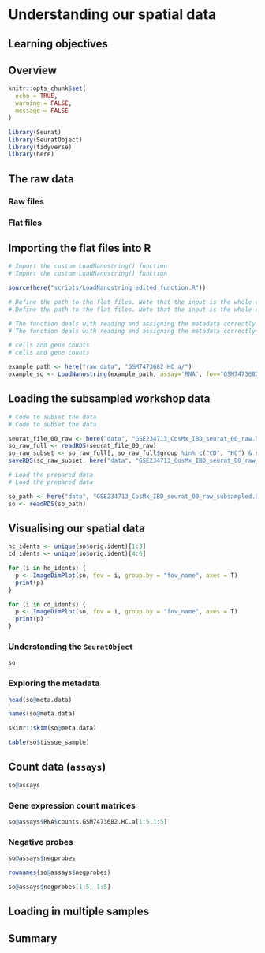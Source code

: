 # Understanding our spatial data

## Learning objectives

## Overview

```r
knitr::opts_chunk$set(
  echo = TRUE,
  warning = FALSE,
  message = FALSE
)
```

```r
library(Seurat)
library(SeuratObject)
library(tidyverse)
library(here)
```

## The raw data

### Raw files

### Flat files

## Importing the flat files into R

```r
# Import the custom LoadNanostring() function
# Import the custom LoadNanostring() function

source(here("scripts/LoadNanostring_edited_function.R"))

# Define the path to the flat files. Note that the input is the whole directory.
# Define the path to the flat files. Note that the input is the whole directory.

# The function deals with reading and assigning the metadata correctly to the
# The function deals with reading and assigning the metadata correctly to the

# cells and gene counts
# cells and gene counts

example_path <- here("raw_data", "GSM7473682_HC_a/")
example_so <- LoadNanostring(example_path, assay='RNA', fov="GSM7473682.HC.a")
```

## Loading the subsampled workshop data

```r
# Code to subset the data
# Code to subset the data

seurat_file_00_raw <- here("data", "GSE234713_CosMx_IBD_seurat_00_raw.RDS")
so_raw_full <- readRDS(seurat_file_00_raw)
so_raw_subset <- so_raw_full[, so_raw_full$group %in% c("CD", "HC") & so_raw_full@meta.data$fov <= 4]
saveRDS(so_raw_subset, here("data", "GSE234713_CosMx_IBD_seurat_00_raw_subsampled.RDS"))
```

```r
# Load the prepared data
# Load the prepared data

so_path <- here("data", "GSE234713_CosMx_IBD_seurat_00_raw_subsampled.RDS")
so <- readRDS(so_path)
```

## Visualising our spatial data

```r
hc_idents <- unique(so$orig.ident)[1:3]
cd_idents <- unique(so$orig.ident)[4:6]
```

```r
for (i in hc_idents) {
  p <- ImageDimPlot(so, fov = i, group.by = "fov_name", axes = T)
  print(p)
}
```

```r
for (i in cd_idents) {
  p <- ImageDimPlot(so, fov = i, group.by = "fov_name", axes = T)
  print(p)
}
```

### Understanding the `SeuratObject`

```r
so
```

### Exploring the metadata

```r
head(so@meta.data)
```

```r
names(so@meta.data)
```

```r
skimr::skim(so@meta.data)
```

```r
table(so$tissue_sample)
```

## Count data (`assays`)

```r
so@assays
```

### Gene expression count matrices

```r
so@assays$RNA$counts.GSM7473682.HC.a[1:5,1:5]
```

### Negative probes

```r
so@assays$negprobes
```

```r
rownames(so@assays$negprobes)
```

```r
so@assays$negprobes[1:5, 1:5]
```

## Loading in multiple samples

## Summary

